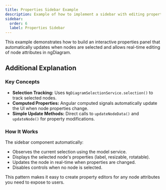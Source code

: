 ```yaml
---
title: Properties Sidebar Example
description: Example of how to implement a sidebar with editing properties in ngDiagram
sidebar:
  order: 6
  label: Properties Sidebar
---
```



This example demonstrates how to build an interactive properties panel that automatically updates when nodes are selected and allows real-time editing of node attributes in ngDiagram.

<Sidebar />
<CodeViewer dirName="examples/properties-sidebar" />

## Additional Explanation

### Key Concepts

- **Selection Tracking:** Uses `NgDiagramSelectionService.selection()` to track selected nodes.
- **Computed Properties:** Angular computed signals automatically update the UI when node properties change.
- **Simple Update Methods:** Direct calls to `updateNodeData()` and `updateNode()` for property modifications.

### How It Works

The sidebar component automatically:

- Observes the current selection using the model service.
- Displays the selected node's properties (label, resizable, rotatable).
- Updates the node in real-time when properties are changed.
- Disables controls when no node is selected.

This pattern makes it easy to create property editors for any node attributes you need to expose to users.
